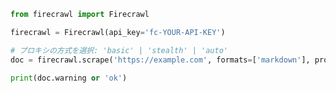 ```python Python
from firecrawl import Firecrawl

firecrawl = Firecrawl(api_key='fc-YOUR-API-KEY')

# プロキシの方式を選択: 'basic' | 'stealth' | 'auto'
doc = firecrawl.scrape('https://example.com', formats=['markdown'], proxy='auto')

print(doc.warning or 'ok')
```
